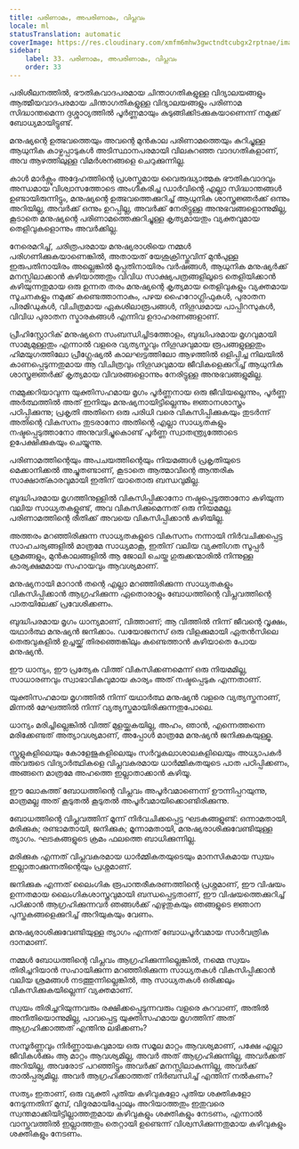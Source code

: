 ```yaml
---
title: പരിണാമം, അപരിണാമം, വിപ്ലവം
locale: ml
statusTranslation: automatic
coverImage: https://res.cloudinary.com/xmfm6mhw3gwctndtcubgx2rptnae/image/upload/v1740337243/small_cover_educacion_fundamental_a051170f1c.webp
sidebar:
    label: 33. പരിണാമം, അപരിണാമം, വിപ്ലവം
    order: 33
---
```

പരിശീലനത്തിൽ, ഭൗതികവാദപരമായ ചിന്താഗതികളുള്ള വിദ്യാലയങ്ങളും ആത്മീയവാദപരമായ ചിന്താഗതികളുള്ള വിദ്യാലയങ്ങളും പരിണാമ സിദ്ധാന്തമെന്ന ദുശ്ശാഠ്യത്തിൽ പൂർണ്ണമായും കുടുങ്ങിക്കിടക്കുകയാണെന്ന് നമുക്ക് ബോധ്യമായിട്ടുണ്ട്.

മനുഷ്യന്റെ ഉത്ഭവത്തെയും അവന്റെ മുൻകാല പരിണാമത്തെയും കുറിച്ചുള്ള ആധുനിക കാഴ്ചപ്പാടുകൾ അടിസ്ഥാനപരമായി വിലകുറഞ്ഞ വാദഗതികളാണ്, അവ ആഴത്തിലുള്ള വിമർശനങ്ങളെ ചെറുക്കുന്നില്ല.

കാൾ മാർക്സും അദ്ദേഹത്തിന്റെ പ്രശസ്തമായ വൈരുദ്ധ്യാത്മക ഭൗതികവാദവും അന്ധമായ വിശ്വാസത്തോടെ അംഗീകരിച്ച ഡാർവിന്റെ എല്ലാ സിദ്ധാന്തങ്ങൾ ഉണ്ടായിരുന്നിട്ടും, മനുഷ്യന്റെ ഉത്ഭവത്തെക്കുറിച്ച് ആധുനിക ശാസ്ത്രജ്ഞർക്ക് ഒന്നും അറിയില്ല, അവർക്ക് ഒന്നും ഉറപ്പില്ല, അവർക്ക് നേരിട്ടുള്ള അനുഭവങ്ങളൊന്നുമില്ല, കൂടാതെ മനുഷ്യന്റെ പരിണാമത്തെക്കുറിച്ചുള്ള കൃത്യമായതും വ്യക്തവുമായ തെളിവുകളൊന്നും അവർക്കില്ല.

നേരെമറിച്ച്, ചരിത്രപരമായ മനുഷ്യരാശിയെ നമ്മൾ പരിഗണിക്കുകയാണെങ്കിൽ, അതായത് യേശുക്രിസ്തുവിന് മുൻപുള്ള ഇരുപതിനായിരം അല്ലെങ്കിൽ മുപ്പതിനായിരം വർഷങ്ങൾ, ആധുനിക മനുഷ്യർക്ക് മനസ്സിലാക്കാൻ കഴിയാത്തതും വിവിധ സാക്ഷ്യപത്രങ്ങളിലൂടെ തെളിയിക്കാൻ കഴിയുന്നതുമായ ഒരു ഉന്നത തരം മനുഷ്യന്റെ കൃത്യമായ തെളിവുകളും വ്യക്തമായ സൂചനകളും നമുക്ക് കണ്ടെത്താനാകും, പഴയ ഹൈറോഗ്ലിഫുകൾ, പുരാതന പിരമിഡുകൾ, വിചിത്രമായ ഏകശിലാരൂപങ്ങൾ, നിഗൂഢമായ പാപ്പിറസുകൾ, വിവിധ പുരാതന സ്മാരകങ്ങൾ എന്നിവ ഉദാഹരണങ്ങളാണ്.

പ്രീഹിസ്റ്റോറിക് മനുഷ്യനെ സംബന്ധിച്ചിടത്തോളം, ബുദ്ധിപരമായ മൃഗവുമായി സാമ്യമുള്ളതും എന്നാൽ വളരെ വ്യത്യസ്തവും നിഗൂഢവുമായ രൂപങ്ങളുള്ളതും ഹിമയുഗത്തിലോ പ്രീഗ്ലേഷ്യൽ കാലഘട്ടത്തിലോ ആഴത്തിൽ ഒളിപ്പിച്ച നിലയിൽ കാണപ്പെടുന്നതുമായ ആ വിചിത്രവും നിഗൂഢവുമായ ജീവികളെക്കുറിച്ച് ആധുനിക ശാസ്ത്രജ്ഞർക്ക് കൃത്യമായ വിവരങ്ങളൊന്നും നേരിട്ടുള്ള അനുഭവങ്ങളുമില്ല.

നമ്മുക്കറിയാവുന്ന യുക്തിസഹമായ മൃഗം പൂർണ്ണനായ ഒരു ജീവിയല്ലെന്നും, പൂർണ്ണ അർത്ഥത്തിൽ അത് ഇനിയും മനുഷ്യനായിട്ടില്ലെന്നും ജ്ഞാനശാസ്ത്രം പഠിപ്പിക്കുന്നു; പ്രകൃതി അതിനെ ഒരു പരിധി വരെ വികസിപ്പിക്കുകയും തുടർന്ന് അതിന്റെ വികസനം തുടരാനോ അതിന്റെ എല്ലാ സാധ്യതകളും നഷ്ടപ്പെടുത്താനോ അനുവദിച്ചുകൊണ്ട് പൂർണ്ണ സ്വാതന്ത്ര്യത്തോടെ ഉപേക്ഷിക്കുകയും ചെയ്യുന്നു.

പരിണാമത്തിന്റെയും അപചയത്തിന്റെയും നിയമങ്ങൾ പ്രകൃതിയുടെ മെക്കാനിക്കൽ അച്ചുതണ്ടാണ്, കൂടാതെ ആത്മാവിന്റെ ആന്തരിക സാക്ഷാത്കാരവുമായി ഇതിന് യാതൊരു ബന്ധവുമില്ല.

ബുദ്ധിപരമായ മൃഗത്തിനുള്ളിൽ വികസിപ്പിക്കാനോ നഷ്ടപ്പെടുത്താനോ കഴിയുന്ന വലിയ സാധ്യതകളുണ്ട്, അവ വികസിക്കുമെന്നത് ഒരു നിയമമല്ല. പരിണാമത്തിന്റെ രീതിക്ക് അവയെ വികസിപ്പിക്കാൻ കഴിയില്ല.

അത്തരം മറഞ്ഞിരിക്കുന്ന സാധ്യതകളുടെ വികസനം നന്നായി നിർവചിക്കപ്പെട്ട സാഹചര്യങ്ങളിൽ മാത്രമേ സാധ്യമാകൂ, ഇതിന് വലിയ വ്യക്തിഗത സൂപ്പർ ശ്രമങ്ങളും, മുൻകാലങ്ങളിൽ ആ ജോലി ചെയ്ത ഗുരുക്കന്മാരിൽ നിന്നുള്ള കാര്യക്ഷമമായ സഹായവും ആവശ്യമാണ്.

മനുഷ്യനായി മാറാൻ തന്റെ എല്ലാ മറഞ്ഞിരിക്കുന്ന സാധ്യതകളും വികസിപ്പിക്കാൻ ആഗ്രഹിക്കുന്ന ഏതൊരാളും ബോധത്തിന്റെ വിപ്ലവത്തിന്റെ പാതയിലേക്ക് പ്രവേശിക്കണം.

ബുദ്ധിപരമായ മൃഗം ധാന്യമാണ്, വിത്താണ്; ആ വിത്തിൽ നിന്ന് ജീവന്റെ വൃക്ഷം, യഥാർത്ഥ മനുഷ്യൻ ജനിക്കാം. ഡയോജനസ് ഒരു വിളക്കുമായി ഏതൻസിലെ തെരുവുകളിൽ ഉച്ചയ്ക്ക് തിരഞ്ഞെങ്കിലും കണ്ടെത്താൻ കഴിയാതെ പോയ മനുഷ്യൻ.

ഈ ധാന്യം, ഈ പ്രത്യേക വിത്ത് വികസിക്കണമെന്ന് ഒരു നിയമമില്ല, സാധാരണവും സ്വാഭാവികവുമായ കാര്യം അത് നഷ്ടപ്പെടുക എന്നതാണ്.

യുക്തിസഹമായ മൃഗത്തിൽ നിന്ന് യഥാർത്ഥ മനുഷ്യൻ വളരെ വ്യത്യസ്തനാണ്, മിന്നൽ മേഘത്തിൽ നിന്ന് വ്യത്യസ്തമായിരിക്കുന്നതുപോലെ.

ധാന്യം മരിച്ചില്ലെങ്കിൽ വിത്ത് മുളയ്ക്കുകയില്ല, അഹം, ഞാൻ, എന്നെത്തന്നെ മരിക്കേണ്ടത് അത്യാവശ്യമാണ്, അപ്പോൾ മാത്രമേ മനുഷ്യൻ ജനിക്കുകയുള്ളൂ.

സ്കൂളുകളിലെയും കോളേജുകളിലെയും സർവ്വകലാശാലകളിലെയും അധ്യാപകർ അവരുടെ വിദ്യാർത്ഥികളെ വിപ്ലവകരമായ ധാർമ്മികതയുടെ പാത പഠിപ്പിക്കണം, അങ്ങനെ മാത്രമേ അഹത്തെ ഇല്ലാതാക്കാൻ കഴിയൂ.

ഈ ലോകത്ത് ബോധത്തിന്റെ വിപ്ലവം അപൂർവമാണെന്ന് ഊന്നിപ്പറയുന്നു, മാത്രമല്ല അത് കൂടുതൽ കൂടുതൽ അപൂർവമായിക്കൊണ്ടിരിക്കുന്നു.

ബോധത്തിന്റെ വിപ്ലവത്തിന് മൂന്ന് നിർവചിക്കപ്പെട്ട ഘടകങ്ങളുണ്ട്: ഒന്നാമതായി, മരിക്കുക; രണ്ടാമതായി, ജനിക്കുക; മൂന്നാമതായി, മനുഷ്യരാശിക്കുവേണ്ടിയുള്ള ത്യാഗം. ഘടകങ്ങളുടെ ക്രമം ഫലത്തെ ബാധിക്കുന്നില്ല.

മരിക്കുക എന്നത് വിപ്ലവകരമായ ധാർമ്മികതയുടെയും മാനസികമായ സ്വയം ഇല്ലാതാക്കുന്നതിന്റെയും പ്രശ്നമാണ്.

ജനിക്കുക എന്നത് ലൈംഗിക രൂപാന്തരീകരണത്തിന്റെ പ്രശ്നമാണ്, ഈ വിഷയം ഉന്നതമായ ലൈംഗികശാസ്ത്രവുമായി ബന്ധപ്പെട്ടതാണ്, ഈ വിഷയത്തെക്കുറിച്ച് പഠിക്കാൻ ആഗ്രഹിക്കുന്നവർ ഞങ്ങൾക്ക് എഴുതുകയും ഞങ്ങളുടെ ജ്ഞാന പുസ്തകങ്ങളെക്കുറിച്ച് അറിയുകയും വേണം.

മനുഷ്യരാശിക്കുവേണ്ടിയുള്ള ത്യാഗം എന്നത് ബോധപൂർവമായ സാർവത്രിക ദാനമാണ്.

നമ്മൾ ബോധത്തിന്റെ വിപ്ലവം ആഗ്രഹിക്കുന്നില്ലെങ്കിൽ, നമ്മെ സ്വയം തിരിച്ചറിയാൻ സഹായിക്കുന്ന മറഞ്ഞിരിക്കുന്ന സാധ്യതകൾ വികസിപ്പിക്കാൻ വലിയ ശ്രമങ്ങൾ നടത്തുന്നില്ലെങ്കിൽ, ആ സാധ്യതകൾ ഒരിക്കലും വികസിക്കുകയില്ലെന്ന് വ്യക്തമാണ്.

സ്വയം തിരിച്ചറിയുന്നവരും രക്ഷിക്കപ്പെടുന്നവരും വളരെ കുറവാണ്, അതിൽ അനീതിയൊന്നുമില്ല, പാവപ്പെട്ട യുക്തിസഹമായ മൃഗത്തിന് അത് ആഗ്രഹിക്കാത്തത് എന്തിനു ലഭിക്കണം?

സമ്പൂർണ്ണവും നിർണ്ണായകവുമായ ഒരു സമൂല മാറ്റം ആവശ്യമാണ്, പക്ഷേ എല്ലാ ജീവികൾക്കും ആ മാറ്റം ആവശ്യമില്ല, അവർ അത് ആഗ്രഹിക്കുന്നില്ല, അവർക്കത് അറിയില്ല, അവരോട് പറഞ്ഞിട്ടും അവർക്ക് മനസ്സിലാകുന്നില്ല, അവർക്ക് താൽപ്പര്യമില്ല. അവർ ആഗ്രഹിക്കാത്തത് നിർബന്ധിച്ച് എന്തിന് നൽകണം?

സത്യം ഇതാണ്, ഒരു വ്യക്തി പുതിയ കഴിവുകളോ പുതിയ ശക്തികളോ നേടുന്നതിന് മുമ്പ്, വിദൂരമായിപ്പോലും അറിയാത്തതും ഇതുവരെ സ്വന്തമാക്കിയിട്ടില്ലാത്തതുമായ കഴിവുകളും ശക്തികളും നേടണം, എന്നാൽ വാസ്തവത്തിൽ ഇല്ലാത്തതും തെറ്റായി ഉണ്ടെന്ന് വിശ്വസിക്കുന്നതുമായ കഴിവുകളും ശക്തികളും നേടണം.
